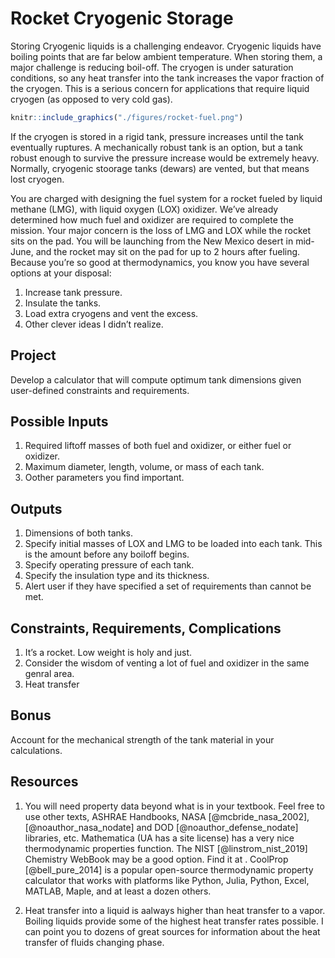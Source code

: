 

# Rocket Cryogenic Storage


Storing Cryogenic liquids is a challenging endeavor.
Cryogenic liquids have boiling points that are far below ambient temperature. 
When storing them, a major challenge is reducing boil-off. 
The cryogen is under saturation conditions, so any heat transfer into the tank increases the vapor fraction of the cryogen. This is a serious concern for applications that require liquid cryogen (as opposed to very cold gas). 


```r
knitr::include_graphics("./figures/rocket-fuel.png")
```


If the cryogen is stored in a rigid tank, pressure increases until the tank eventually ruptures. A mechanically robust tank is an option, but a tank robust enough to survive the pressure increase would be extremely heavy. Normally, cryogenic stoorage tanks (dewars) are vented, but that means lost cryogen. 
  
You are charged with designing the fuel system for a rocket fueled by liquid methane (LMG), with liquid oxygen (LOX) oxidizer. 
We’ve already determined how much fuel and oxidizer are required to complete the mission. Your major concern is the loss of LMG and LOX while the rocket sits on the pad. You will be launching from the New Mexico desert in mid-June, and the rocket may sit on the pad for up to 2 hours after fueling. 
Because you’re so good at thermodynamics, you know you have several options at your disposal:   

1. Increase tank pressure.
1. Insulate the tanks.
1. Load extra cryogens and vent the excess. 
1. Other clever ideas I didn't realize.

## Project   

Develop a calculator that will compute optimum tank dimensions given user-defined constraints and requirements. 

## Possible Inputs

1. Required liftoff masses of both fuel and oxidizer, or either fuel or oxidizer.
1. Maximum diameter, length, volume, or mass of each tank.
1. Oother parameters you find important.

## Outputs

1. Dimensions of both tanks.
1. Specify initial masses of LOX and LMG to be loaded into each tank. This is the amount before any boiloff begins. 
1. Specify operating pressure of each tank. 
1. Specify the insulation type and its thickness. 
1. Alert user if they have specified a set of requirements than cannot be met.


## Constraints, Requirements, Complications

1. It's a rocket. Low weight is holy and just. 
1. Consider the wisdom of venting a lot of fuel and oxidizer in the same genral area.
1. Heat transfer 

## Bonus

Account for the mechanical strength of the tank material in your calculations.


## Resources

1. You will need property data beyond what is in your textbook. Feel free to use other texts, ASHRAE Handbooks, NASA [@mcbride_nasa_2002], [@noauthor_nasa_nodate] and DOD [@noauthor_defense_nodate] libraries, etc. Mathematica (UA has a site license) has a very nice thermodynamic properties function. The NIST [@linstrom_nist_2019] Chemistry WebBook may be a good option. Find it at \url{webbook.nist.gov}. CoolProp [@bell_pure_2014] is a popular open-source thermodynamic property calculator that works with platforms like Python, Julia, Python, Excel, MATLAB, Maple, and at least a dozen others. 

2. Heat transfer into a liquid is aalways higher than heat transfer to a vapor. Boiling liquids provide some of the highest heat transfer rates possible. I can point you to dozens of great sources for information about the heat transfer of fluids changing phase. 
